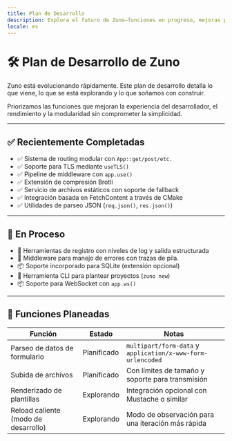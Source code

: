 ```yaml
---
title: Plan de Desarrollo
description: Explora el futuro de Zuno—funciones en progreso, mejoras planeadas y objetivos a largo plazo.
locale: es
---
```


# 🛠️ Plan de Desarrollo de Zuno

Zuno está evolucionando rápidamente. Este plan de desarrollo detalla lo que viene, lo que se está explorando y lo que soñamos con construir.

Priorizamos las funciones que mejoran la experiencia del desarrollador, el rendimiento y la modularidad sin comprometer la simplicidad.

---

## ✅ Recientemente Completadas

- ✅ Sistema de routing modular con `App::get/post/etc.`
- ✅ Soporte para TLS mediante `useTLS()`
- ✅ Pipeline de middleware con `app.use()`
- ✅ Extensión de compresión Brotli
- ✅ Servicio de archivos estáticos con soporte de fallback
- ✅ Integración basada en FetchContent a través de CMake
- ✅ Utilidades de parseo JSON (`req.json()`, `res.json()`)

---

## 🚧 En Proceso

- 🧾 Herramientas de registro con niveles de log y salida estructurada
- 🧠 Middleware para manejo de errores con trazas de pila.
- 📦 Soporte incorporado para SQLite (extensión opcional)
- 🧱 Herramienta CLI para plantear proyectos (`zuno new`)
- 📦 Soporte para WebSocket con `app.ws()`

---

## 🧭 Funciones Planeadas

| Función                     | Estado     | Notas                                      |
|----------------------------|------------|--------------------------------------------|
| Parseo de datos de formulario | Planificado | `multipart/form-data` y `application/x-www-form-urlencoded` |
| Subida de archivos          | Planificado | Con límites de tamaño y soporte para transmisión |
| Renderizado de plantillas    | Explorando  | Integración opcional con Mustache o similar   |
| Reload caliente (modo de desarrollo) | Explorando | Modo de observación para una iteración más rápida |
